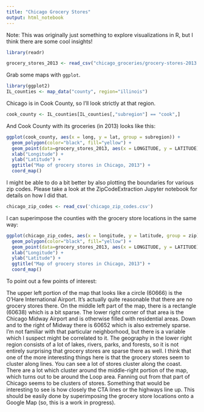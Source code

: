```yaml
---
title: "Chicago Grocery Stores"
output: html_notebook
---
```

Note: This was originally just something to explore visualizations in R, but I think there are some cool insights!

```r
library(readr)

grocery_stores_2013 <- read_csv("chicago_groceries/grocery-stores-2013.csv");
```

Grab some maps with ```ggplot```.

```r
library(ggplot2)
IL_counties <- map_data("county", region="illinois")
```

Chicago is in Cook County, so I'll look strictly at that region.

```r
cook_county <- IL_counties[IL_counties[,"subregion"] == "cook",]
```

And Cook County with its groceries (in 2013) looks like this:

```r
ggplot(cook_county, aes(x = long, y = lat, group = subregion)) +
  geom_polygon(color="black", fill="yellow") +
  geom_point(data=grocery_stores_2013, aes(x = LONGITUDE, y = LATITUDE), inherit.aes=FALSE, color="red", alpha=0.25) +
  xlab("Longitude") +
  ylab("Latitude") +
  ggtitle("Map of grocery stores in Chicago, 2013") +
  coord_map()
```

I might be able to do a bit better by also plotting the boundaries for various zip codes. Please take a look at the ZipCodeExtraction Jupyter notebook for details on how I did that.

```r
chicago_zip_codes <- read_csv('chicago_zip_codes.csv')
```

I can superimpose the counties with the grocery store locations in the same way:

```r
ggplot(chicago_zip_codes, aes(x = longitude, y = latitude, group = zip)) +
  geom_polygon(color="black", fill="yellow") +
  geom_point(data=grocery_stores_2013, aes(x = LONGITUDE, y = LATITUDE), inherit.aes=FALSE, color="blue", alpha=0.25) +
  xlab("Longitude") +
  ylab("Latitude") +
  ggtitle("Map of grocery stores in Chicago, 2013") +
  coord_map()
```
To point out a few points of interest:

The upper left portion of the map that looks like a circle (60666) is the O'Hare International Airport. It's actually quite reasonable that there are no grocery stores there. On the middle left part of the map, there is a rectangle (60638) which is a bit sparse. The lower right corner of that area is the Chicago Midway Airport and is otherwise filled with residential areas. Down and to the right of Midway there is 60652 which is also extremely sparse. I'm not familiar with that particular neighborhood, but there is a variable which I suspect might be correlated to it. The geography in the lower right region consists of a lot of lakes, rivers, parks, and forests, so it is not entirely surprising that grocery stores are sparse there as well. I think that one of the more interesting things here is that the grocery stores seem to cluster along lines. You can see a lot of stores cluster along the coast. There are a lot which cluster around the middle-right portion of the map, which turns out to be around the Loop area. Fanning out from that part of Chicago seems to be clusters of stores. Something that would be interesting to see is how closely the CTA lines or the highways line up. This should be easily done by superimposing the grocery store locations onto a Google Map (so, this is a work in progress).